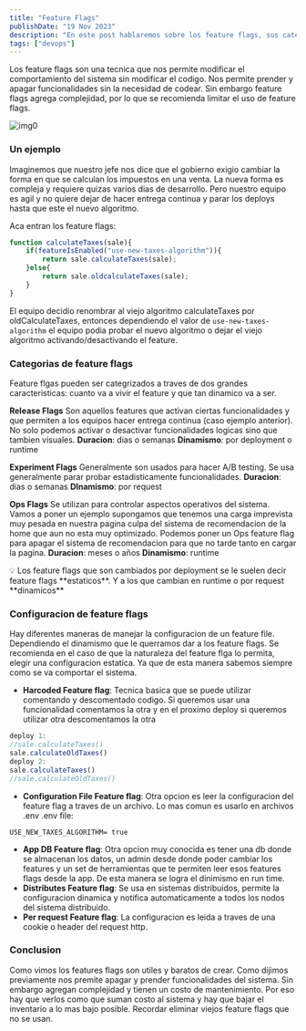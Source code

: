 ```yaml
---
title: "Feature Flags"
publishDate: "19 Nov 2023"
description: "En este post hablaremos sobre los feature flags, sus categorias y sus usos"
tags: ["devops"]
---
```


Los feature flags son una tecnica que nos permite modificar el comportamiento del sistema sin modificar el codigo. Nos permite prender y apagar funcionalidades sin la necesidad de codear. Sin embargo feature flags agrega complejidad, por lo que se recomienda limitar el uso de feature flags.

![img0](./0.png)

### Un ejemplo

Imaginemos que nuestro jefe nos dice que el gobierno exigio cambiar la forma en que se calculan los impuestos en una venta. La nueva forma es compleja y requiere quizas varios dias de desarrollo. Pero nuestro equipo es agil y no quiere dejar de hacer entrega continua y parar los deploys hasta que este el nuevo algoritmo.

Aca entran los feature flags:

```jsx
function calculateTaxes(sale){
	if(featureIsEnabled("use-new-taxes-algorithm")){
		return sale.calculateTaxes(sale);
	}else{
		return sale.oldcalculateTaxes(sale);
	}
}
```

El equipo decidio renombrar al viejo algoritmo calculateTaxes por oldCalculateTaxes, entonces dependiendo el valor de `use-new-taxes-algorithm` el equipo podia probar el nuevo algoritmo o dejar el viejo algoritmo activando/desactivando el feature.

### Categorias de feature flags

Feature flgas pueden ser categrizados a traves de dos grandes caracteristicas: cuanto va a vivir el feature y que tan dinamico va a ser.

**Release Flags**
Son aquellos features que activan ciertas funcionalidades y que permiten a los equipos hacer entrega continua (caso ejemplo anterior). No solo podemos activar o desactivar funcionalidades logicas sino que tambien visuales.
**Duracion**: dias o semanas
**Dinamismo**: por deployment o runtime

**Experiment Flags**
Generalmente son usados para hacer A/B testing. Se usa generalmente parar probar estadisticamente funcionalidades.
**Duracion**: dias o semanas
**DInamismo**: por request

**Ops Flags**
Se utilizan para controlar aspectos operativos del sistema. Vamos a poner un ejemplo supongamos que tenemos una carga imprevista muy pesada en nuestra pagina culpa del sistema de recomendacion de la home que aun no esta muy optimizado. Podemos poner un Ops feature flag para apagar el sistema de recomendacion para que no tarde tanto en cargar la pagina.
**Duracion**: meses o años
**Dinamismo**: runtime

<aside>
💡  Los feature flags que son cambiados por deployment se le suelen decir feature flags **estaticos**. Y a los que cambian en runtime o por request **dinamicos**

</aside>

### Configuracion de feature flags

Hay diferentes maneras de manejar la configuracion de un feature file. Dependiendo el dinamismo que le querramos dar a los feature flags. Se recomienda en el caso de que la naturaleza del feature flga lo permita, elegir una configuracion estatica. Ya que de esta manera sabemos siempre como se va comportar el sistema.

- **Harcoded Feature flag**: Tecnica basica que se puede utilizar comentando y descomentado codigo. Si queremos usar una funcionalidad comentamos la otra y en el proximo deploy si queremos utilizar otra descomentamos la otra

```jsx
deploy 1:
//sale.calculateTaxes()
sale.calculateOldTaxes()
deploy 2:
sale.calculateTaxes()
//sale.calculateOldTaxes()
```

- **Configuration File Feature flag**: Otra opcion es leer la configuracion del feature flag a traves de un archivo. Lo mas comun es usarlo en archivos .env
.env file:

```
USE_NEW_TAXES_ALGORITHM= true
```

- **App DB Feature flag**: Otra opcion muy conocida es tener una db donde se almacenan los datos, un admin desde donde poder cambiar los features y un set de herramientas que te permiten leer esos features flags desde la app. De esta manera se logra el dinimismo en run time.
- **Distributes Feature flag**: Se usa en sistemas distribuidos, permite la configuracion dinamica y notifica automaticamente a todos los nodos del sistema distribuido.
- **Per request Feature flag**: La configuracion es leida a traves de una cookie o header del request http.

### Conclusion

Como vimos los features flags son utiles y baratos de crear. Como dijimos previamente nos premite apagar y prender funcionalidades del sistema. Sin embargo agregan complejidad y tienen un costo de mantenimiento. Por eso hay que verlos como que suman costo al sistema y hay que bajar el inventario a lo mas bajo posible. Recordar eliminar viejos feature flags que no se usan.
